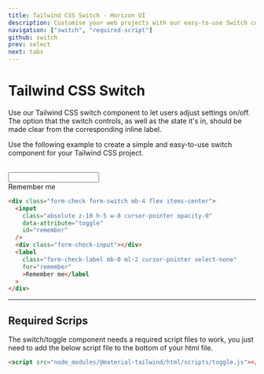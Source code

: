 ```yaml
---
title: Tailwind CSS Switch - Horizon UI
description: Customise your web projects with our easy-to-use Switch component for Tailwind CSS using Material Design guidelines.
navigation: ["switch", "required-script"]
github: switch
prev: select
next: tabs
---
```


# Tailwind CSS Switch

Use our Tailwind CSS switch component to let users adjust settings on/off. The option that the switch controls, as well as the state it's in, should be made clear from the corresponding inline label.

Use the following example to create a simple and easy-to-use switch component for your Tailwind CSS project.

<br />

<ComponentDemo id='switch'>
  <div className='form-check form-switch flex items-center mb-4'>
    <input
      className='opacity-0 cursor-pointer absolute z-10 w-8 h-5'
      data-attribute='toggle'
      id='remember'
    />
    <div className='form-check-input'></div>
    <label className='form-check-label mb-0 ml-2 cursor-pointer' for='remember'>
      Remember me
    </label>
  </div>
</ComponentDemo>

```html showLineNumbers
<div class="form-check form-switch mb-4 flex items-center">
  <input
    class="absolute z-10 h-5 w-8 cursor-pointer opacity-0"
    data-attribute="toggle"
    id="remember"
  />
  <div class="form-check-input"></div>
  <label
    class="form-check-label mb-0 ml-2 cursor-pointer select-none"
    for="remember"
    >Remember me</label
  >
</div>
```

---

## Required Scrips

<span id="required-script" className="scroll-mt-56" />

The switch/toggle component needs a required script files to work, you just need to add the below script file to the bottom of your html file.

```html showLineNumbers
<script src="node_modules/@material-tailwind/html/scripts/toggle.js"></script>
```
